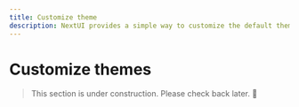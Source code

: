 ```yaml
---
title: Customize theme
description: NextUI provides a simple way to customize the default themes.
---
```


# Customize themes

<Blockquote
 color="warning"
>
  This section is under construction. Please check back later. 🚧
</Blockquote>